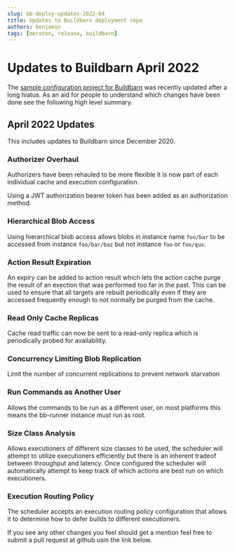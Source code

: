 ```yaml
---
slug: bb-deploy-updates-2022-04
title: Updates to Buildbarn deployment repo
authors: benjamin
tags: [meroton, release, buildbarn]
---
```


# Updates to Buildbarn April 2022

The [sample configuration project for Buildbarn](https://github.com/buildbarn/bb-deployments) was recently updated after a long hiatus. As an aid for people to understand which changes have been done see the following high level summary.

## April 2022 Updates

This includes updates to Buildbarn since December 2020.

### Authorizer Overhaul

Authorizers have been rehauled to be more flexible it is now part of each individual cache and execution configuration.

Using a JWT authorization bearer token has been added as an authorization method.

### Hierarchical Blob Access

Using hierarchical blob access allows blobs in instance name `foo/bar` to be accessed from instance `foo/bar/baz` but not instance `foo` or `foo/qux`.

### Action Result Expiration

An expiry can be added to action result which lets the action cache purge the result of an exection that was performed too far in the past. This can be used to ensure that all targets are rebuilt periodically even if they are accessed frequently enough to not normally be purged from the cache.

### Read Only Cache Replicas

Cache read traffic can now be sent to a read-only replica which is periodically probed for availability.

### Concurrency Limiting Blob Replication

Limit the number of concurrent replications to prevent network starvation

### Run Commands as Another User

Allows the commands to be run as a different user, on most platforms this means the bb-runner instance must run as root.

### Size Class Analysis

Allows executioners of different size classes to be used, the scheduler will attempt to utilize executioners efficiently but there is an inherent tradeof between throughput and latency. Once configured the scheduler will automatically attempt to keep track of which actions are best run on which executioners.

### Execution Routing Policy

The scheduler accepts an execution routing policy configuration that allows it to determine how to defer builds to different executioners.

If you see any other changes you feel should get a mention feel free to submit a pull request at github usin the link below.
